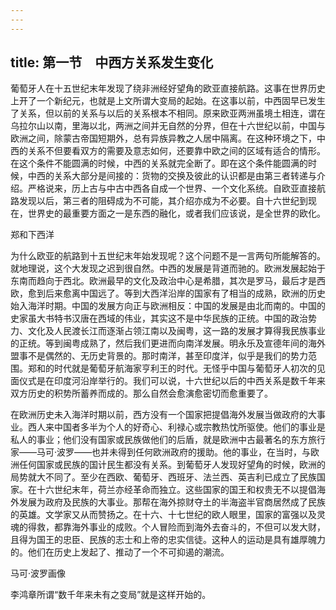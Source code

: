 ```yaml
---
---
---
```

title: 第一节　中西方关系发生变化
---




葡萄牙人在十五世纪末年发现了绕非洲经好望角的欧亚直接航路。这事在世界历史上开了一个新纪元，也就是上文所谓大变局的起始。在这事以前，中西固早已发生了关系，但以前的关系与以后的关系根本不相同。原来欧亚两洲虽境土相连，谓在乌拉尔山以南，里海以北，两洲之间并无自然的分界，但在十六世纪以前，中国与欧洲之间，除蒙古帝国短期外，总有异族异教之人居中隔离。在这种环境之下，中西的关系不但要看双方的需要及意志如何，还要靠中欧之间的区域有适合的情形。在这个条件不能圆满的时候，中西的关系就完全断了。即在这个条件能圆满的时候，中西的关系大部分是间接的：货物的交换及彼此的认识都是由第三者转递与介绍。严格说来，历上古与中古中西各自成一个世界、一个文化系统。自欧亚直接航路发现以后，第三者的阻碍成为不可能，其介绍亦成为不必要。自十六世纪到现在，世界史的最重要方面之一是东西的融化，或者我们应该说，是全世界的欧化。



郑和下西洋

为什么欧亚的航路到十五世纪末年始发现呢？这个问题不是一言两句所能解答的。就地理说，这个大发现之迟到很自然。中西的发展是背道而驰的。欧洲发展起始于东南而趋向于西北。欧洲最早的文化及政治中心是希腊，其次是罗马，最后才是西欧，愈到后来愈离中国远了。等到大西洋沿岸的国家有了相当的成熟，欧洲的历史始入海洋时期。中国的发展方向正与欧洲相反：中国的发展是由北而南的。中国的史家虽大书特书汉唐在西域的伟业，其实这不是中华民族的正统。中国的政治势力、文化及人民渡长江而逐渐占领江南以及闽粤，这一路的发展才算得我民族事业的正统。等到闽粤成熟了，然后我们更进而向南洋发展。明永乐及宣德年间的海外盟事不是偶然的、无历史背景的。那时南洋，甚至印度洋，似乎是我们的势力范围。郑和的时代就是葡萄牙航海家亨利王的时代。无怪乎中国与葡萄牙人初次的见面仪式是在印度河沿岸举行的。我们可以说，十六世纪以后的中西关系是数千年来双方历史的积势所蓄养而成的。那么自然会愈演愈密切而愈重要了。

在欧洲历史未入海洋时期以前，西方没有一个国家把提倡海外发展当做政府的大事业。西人来中国者多半为个人的好奇心、利禄心或宗教热忱所驱使。他们的事业是私人的事业；他们没有国家或民族做他们的后盾，就是欧洲中古最著名的东方旅行家——马可·波罗——也并未得到任何欧洲政府的援助。他的事业，在当时，与欧洲任何国家或民族的国计民生都没有关系。到葡萄牙人发现好望角的时候，欧洲的局势就大不同了。至少在西欧、葡萄牙、西班牙、法兰西、英吉利已成立了民族国家。在十六世纪末年，荷兰亦经革命而独立。这些国家的国王和权贵无不以提倡海外发展为政府及民族的大事业。那帮在海外掠财夺土的半海盗半官商居然成了民族的英雄。文学家又从而赞扬之。在十六、十七世纪的欧人眼里，国家的富强以及灵魂的得救，都靠海外事业的成败。个人冒险而到海外去奋斗的，不但可以发大财，且得为国王的忠臣、民族的志士和上帝的忠实信徒。这种人的运动是具有雄厚魄力的。他们在历史上发起了、推动了一个不可抑遏的潮流。



马可·波罗画像

李鸿章所谓“数千年来未有之变局”就是这样开始的。